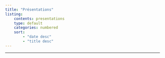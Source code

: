 ```yaml
---
title: "Présentations"
listing: 
    contents: presentations
    type: default
    categories: numbered
    sort:
        - "date desc"
        - "title desc"
---
```


***